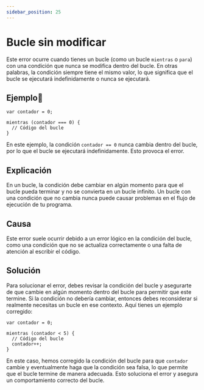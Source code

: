 ```yaml
---
sidebar_position: 25
---
```


# Bucle sin modificar
Este error ocurre cuando tienes un bucle (como un bucle `mientras` o `para`) con una condición que nunca se modifica dentro del bucle.
En otras palabras, la condición siempre tiene el mismo valor, lo que significa que el bucle se ejecutará indefinidamente o nunca se ejecutará.

## Ejemplo📝

```dummy
var contador = 0;

mientras (contador === 0) {
  // Código del bucle
}
```
En este ejemplo, la condición `contador == 0` nunca cambia dentro del bucle, por lo que el bucle se ejecutará indefinidamente.
Esto provoca el error.

## Explicación
En un bucle, la condición debe cambiar en algún momento para que el bucle pueda terminar y no se convierta en un bucle infinito.
Un bucle con una condición que no cambia nunca puede causar problemas en el flujo de ejecución de tu programa.

## Causa
Este error suele ocurrir debido a un error lógico en la condición del bucle, como una condición que no se actualiza correctamente o una falta de atención al escribir el código.

## Solución
Para solucionar el error, debes revisar la condición del bucle y asegurarte de que cambie en algún momento dentro del bucle para permitir que este termine.
Si la condición no debería cambiar, entonces debes reconsiderar si realmente necesitas un bucle en ese contexto. Aquí tienes un ejemplo corregido:

```dummy
var contador = 0;

mientras (contador < 5) {
  // Código del bucle
  contador++;
}
```
En este caso, hemos corregido la condición del bucle para que `contador` cambie y eventualmente haga que la condición sea falsa,
lo que permite que el bucle termine de manera adecuada.
Esto soluciona el error y asegura un comportamiento correcto del bucle.